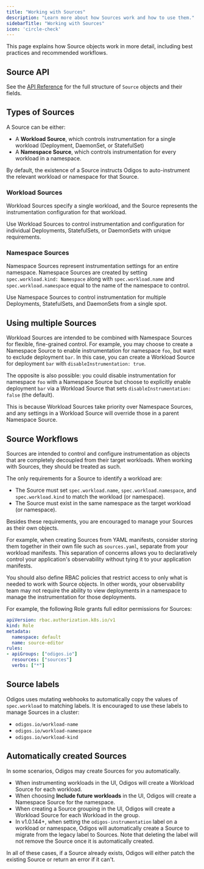 ```yaml
---
title: "Working with Sources"
description: "Learn more about how Sources work and how to use them."
sidebarTitle: "Working with Sources"
icon: 'circle-check'
---
```


This page explains how Source objects work in more detail, including best practices and recommended workflows.

## Source API

See the [API Reference](/api-reference/odigos.io.v1alpha1#source) for the full structure of `Source` objects and their fields.

## Types of Sources

A Source can be either:

* A **Workload Source**, which controls instrumentation for a single workload (Deployment, DaemonSet, or StatefulSet)
* A **Namespace Source**, which controls instrumentation for every workload in a namespace.

By default, the existence of a Source instructs Odigos to auto-instrument the relevant workload or namespace for that Source.

### Workload Sources

Workload Sources specify a single workload, and the Source represents the instrumentation configuration for that workload.

Use Workload Sources to control instrumentation and configuration for individual Deployments, StatefulSets, or DaemonSets
with unique requirements.

### Namespace Sources

Namespace Sources represent instrumentation settings for an entire namespace. Namespace Sources are created by setting
`spec.workload.kind: Namespace` along with `spec.workload.name` and `spec.workload.namespace` equal to the name of the
namespace to control.

Use Namespace Sources to control instrumentation for multiple Deployments, StatefulSets, and DaemonSets from a
single spot.

## Using multiple Sources

Workload Sources are intended to be combined with Namespace Sources for flexible, fine-grained control. For example,
you may choose to create a Namespace Source to enable instrumentation for namespace `foo`, but want to exclude deployment
`bar`. In this case, you can create a Workload Source for deployment `bar` with `disableInstrumentation: true`.

The opposite is also possible: you could disable instrumentation for namespace `foo` with a Namespace Source but
choose to explicitly enable deployment `bar` via a Workload Source that sets `disableInstrumentation: false` (the default).

This is because Workload Sources take priority over Namespace Sources, and any settings in a Workload
Source will override those in a parent Namespace Source.

## Source Workflows

Sources are intended to control and configure instrumentation as objects that are completely decoupled from their
target workloads. When working with Sources, they should be treated as such.

The only requirements for a Source to identify a workload are:

* The Source must set `spec.workload.name`, `spec.workload.namespace`, and `spec.workload.kind` to match the workload (or namespace).
* The Source must exist in the same namespace as the target workload (or namespace).

Besides these requirements, you are encouraged to manage your Sources as their own objects.

For example, when creating Sources from YAML manifests, consider storing them together in their own file
such as `sources.yaml`, separate from your workload manifests. This separation of concerns allows you
to declaratively control your application's observability without tying it to your application manifests.

You should also define RBAC policies that restrict access to only what is needed to work with Source objects.
In other words, your observability team may not require the ability to view deployments in a namespace to manage
the instrumentation for those deployments.

For example, the following Role grants full editor permissions for Sources:

```yaml
apiVersion: rbac.authorization.k8s.io/v1
kind: Role
metadata:
  namespace: default
  name: source-editor
rules:
- apiGroups: ["odigos.io"]
  resources: ["sources"]
  verbs: ["*"]
```

## Source labels

Odigos uses mutating webhooks to automatically copy the values of `spec.workload` to matching labels. It is
encouraged to use these labels to manage Sources in a cluster:

* `odigos.io/workload-name`
* `odigos.io/workload-namespace`
* `odigos.io/workload-kind`

## Automatically created Sources

In some scenarios, Odigos may create Sources for you automatically.

* When instrumenting workloads in the UI, Odigos will create a Workload Source for each workload.
* When choosing **Include future workloads** in the UI, Odigos will create a Namespace Source for the namespace.
* When creating a Source grouping in the UI, Odigos will create a Workload Source for each Workload in the group.
* In v1.0.144+, when setting the `odigos-instrumentation` label on a workload or namespace, Odigos will automatically create a Source to migrate from the legacy label to Sources. Note that deleting the label will not remove the Source once it is automatically created.

In all of these cases, if a Source already exists, Odigos will either patch the existing Source or
return an error if it can't.
